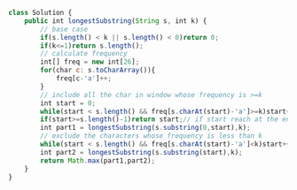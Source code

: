 ```js
class Solution {
    public int longestSubstring(String s, int k) {
        // base case 
        if(s.length() < k || s.length() < 0)return 0;
        if(k<=1)return s.length();
        // calculate frequency
        int[] freq = new int[26];
        for(char c: s.toCharArray()){
            freq[c-'a']++;
        }
        // include all the char in window whose frequency is >=k
        int start = 0;
        while(start < s.length() && freq[s.charAt(start)-'a']>=k)start++;// increase the window size
        if(start>=s.length()-1)return start;// if start reach at the end return start(length of string)
        int part1 = longestSubstring(s.substring(0,start),k);
        // exclude the characters whose frequency is less than k
        while(start < s.length() && freq[s.charAt(start)-'a']<k)start++;
        int part2 = longestSubstring(s.substring(start),k); 
        return Math.max(part1,part2);
    }
}

```
